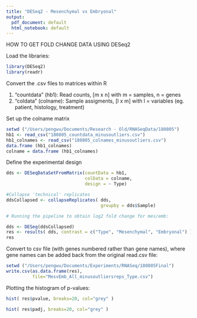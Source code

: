 ```yaml
---
title: "DESeq2 - Mesenchymal vs Embryonal"
output:
  pdf_document: default
  html_notebook: default
---
```


HOW TO GET FOLD CHANGE DATA USING DESeq2

Load the libraries:

```r
library(DESeq2)
library(readr)
```

Convert the .csv files to matrices within R

1) "countdata" (hb1): Read counts, [m x n] with m = samples, n = genes
2) "coldata" (colname): Sample assigments, [l x m] with l = variables (eg. patient, histology, treatment)

Set up the colname matrix 

```r
setwd ("/Users/pengwu/Documents/Research - Old/RNASeqData/180805")
hb1 <- read_csv("180805_countdata_minusoutliers.csv")
hb1_colnames <- read_csv("180805_colnames_minusoutliers.csv")
data.frame (hb1_colnames)
colname = data.frame (hb1_colnames)
```

Define the experimental design

```r
dds <- DESeqDataSetFromMatrix(countData = hb1,
                              colData = colname,
                              design = ~ Type)

#Collapse 'technical' replicates
ddsCollapsed <- collapseReplicates( dds,
                                    groupby = dds$Sample)

# Running the pipeline to obtain log2 fold change for mes/emb:

dds <- DESeq(ddsCollapsed)
res <- results( dds, contrast = c("Type", "Mesenchymal", "Embryonal") )
res
```

Convert to csv file (with genes numbered rather than gene names), where gene names can be added back from the original read.csv file:

```r
setwd ("/Users/pengwu/Documents/Experiments/RNASeq/180805Final")
write.csv(as.data.frame(res),
          file="MesvEmb_All_minusoutliersreps_Type.csv")
```


Plotting the histogram of p-values:

```r
hist( res$pvalue, breaks=20, col="grey" )
```

```r
hist( res$padj, breaks=20, col="grey" )
```

